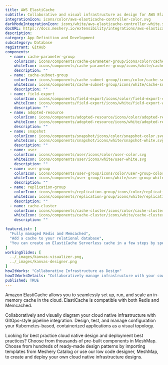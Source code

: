 ---
title: AWS ElastiCache
subtitle: Collaborative and visual infrastructure as design for AWS ElastiCache
integrationIcon: icons/color/aws-elasticache-controller-color.svg
darkModeIntegrationIcon: icons/white/aws-elasticache-controller-white.svg
docURL: https://docs.meshery.io/extensibility/integrations/aws-elasticache-controller
description: 
category: App Definition and Development
subcategory: Database
registrant: GitHub
components:
  - name: cache-parameter-group
    colorIcon: icons/components/cache-parameter-group/icons/color/cache-parameter-group-color.svg
    whiteIcon: icons/components/cache-parameter-group/icons/white/cache-parameter-group-white.svg
    description: ""
  - name: cache-subnet-group
    colorIcon: icons/components/cache-subnet-group/icons/color/cache-subnet-group-color.svg
    whiteIcon: icons/components/cache-subnet-group/icons/white/cache-subnet-group-white.svg
    description: ""
  - name: field-export
    colorIcon: icons/components/field-export/icons/color/field-export-color.svg
    whiteIcon: icons/components/field-export/icons/white/field-export-white.svg
    description: ""
  - name: adopted-resource
    colorIcon: icons/components/adopted-resource/icons/color/adopted-resource-color.svg
    whiteIcon: icons/components/adopted-resource/icons/white/adopted-resource-white.svg
    description: ""
  - name: snapshot
    colorIcon: icons/components/snapshot/icons/color/snapshot-color.svg
    whiteIcon: icons/components/snapshot/icons/white/snapshot-white.svg
    description: ""
  - name: user
    colorIcon: icons/components/user/icons/color/user-color.svg
    whiteIcon: icons/components/user/icons/white/user-white.svg
    description: ""
  - name: user-group
    colorIcon: icons/components/user-group/icons/color/user-group-color.svg
    whiteIcon: icons/components/user-group/icons/white/user-group-white.svg
    description: ""
  - name: replication-group
    colorIcon: icons/components/replication-group/icons/color/replication-group-color.svg
    whiteIcon: icons/components/replication-group/icons/white/replication-group-white.svg
    description: ""
  - name: cache-cluster
    colorIcon: icons/components/cache-cluster/icons/color/cache-cluster-color.svg
    whiteIcon: icons/components/cache-cluster/icons/white/cache-cluster-white.svg
    description: ""

featureList: [
  "Fully managed Redis and Memcached",
  "Add a cache to your relational database",
  "You can create an ElastiCache Serverless cache in a few steps by specifying a cache name in Meshery"
]
workingSlides: [
  ../_images/kanvas-visualizer.png,
  ../_images/kanvas-designer.png
]
howItWorks: "Collaborative Infrastructure as Design"
howItWorksDetails: "Collaboratively manage infrastructure with your coworkers synchronously sharing the same designs."
published: TRUE
---
<p>
Amazon ElastiCache allows you to seamlessly set up, run, and scale an in-memory cache in the cloud. ElastiCache is compatible with both Redis and Memcached.
</p>
<p>
    Collaboratively and visually diagram your cloud native infrastructure with GitOps-style pipeline integration. Design, test, and manage configuration your Kubernetes-based, containerized applications as a visual topology.
</p>
<p>
    Looking for best practice cloud native design and deployment best practices? Choose from thousands of pre-built components in MeshMap. Choose from hundreds of ready-made design patterns by importing templates from Meshery Catalog or use our low code designer, MeshMap, to create and deploy your own cloud native infrastructure designs.
</p>
